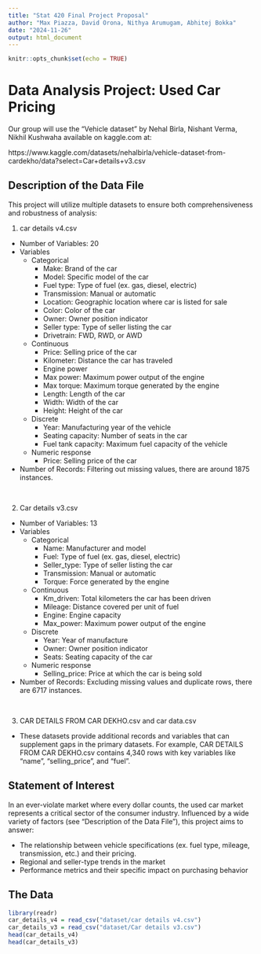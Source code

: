 ```yaml
---
title: "Stat 420 Final Project Proposal"
author: "Max Piazza, David Orona, Nithya Arumugam, Abhitej Bokka"
date: "2024-11-26"
output: html_document
---
```


```r
knitr::opts_chunk$set(echo = TRUE)
```

# Data Analysis Project: Used Car Pricing

Our group will use the "Vehicle dataset" by Nehal Birla, Nishant Verma, Nikhil Kushwaha available on kaggle.com at: 

https://www.kaggle.com/datasets/nehalbirla/vehicle-dataset-from-cardekho/data?select=Car+details+v3.csv

## Description of the Data File

This project will utilize multiple datasets to ensure both comprehensiveness and robustness of analysis:

  1. car details v4.csv
  
  - Number of Variables: 20
  - Variables
    - Categorical
      - Make: Brand of the car
      - Model: Specific model of the car
      - Fuel type: Type of fuel (ex. gas, diesel, electric)
      - Transmission: Manual or automatic
      - Location: Geographic location where car is listed for sale
      - Color: Color of the car
      - Owner: Owner position indicator
      - Seller type: Type of seller listing the car
      - Drivetrain: FWD, RWD, or AWD
    - Continuous
      - Price: Selling price of the car
      - Kilometer: Distance the car has traveled
      - Engine power
      - Max power: Maximum power output of the engine
      - Max torque: Maximum torque generated by the engine
      - Length: Length of the car
      - Width: Width of the car
      - Height: Height of the car 
    - Discrete 
      - Year: Manufacturing year of the vehicle
      - Seating capacity: Number of seats in the car
      - Fuel tank capacity: Maximum fuel capacity of the vehicle
    - Numeric response
      - Price: Selling price of the car
  - Number of Records: Filtering out missing values, there are around 1875 instances.

<br>

  2. Car details v3.csv
  
  - Number of Variables: 13
  - Variables
    - Categorical
      - Name: Manufacturer and model
      - Fuel: Type of fuel (ex. gas, diesel, electric)
      - Seller_type: Type of seller listing the car
      - Transmission: Manual or automatic
      - Torque: Force generated by the engine
    - Continuous
      - Km_driven: Total kilometers the car has been driven
      - Mileage: Distance covered per unit of fuel
      - Engine: Engine capacity
      - Max_power: Maximum power output of the engine
    - Discrete
      - Year: Year of manufacture
      - Owner: Owner position indicator
      - Seats: Seating capacity of the car 
    - Numeric response
      - Selling_price: Price at which the car is being sold
  - Number of Records: Excluding missing values and duplicate rows, there are 6717 instances.
      
<br>        
        
  3. CAR DETAILS FROM CAR DEKHO.csv and car data.csv
  
  - These datasets provide additional records and variables that can supplement gaps in the primary datasets. 
  For example, CAR DETAILS FROM CAR DEKHO.csv contains 4,340 rows with key variables like "name", "selling_price", and "fuel".
  
## Statement of Interest

In an ever-violate market where every dollar counts, the used car market represents a critical sector of the consumer industry. Influenced by a wide variety of factors (see "Description of the Data File"), this project aims to answer:

- The relationship between vehicle specifications (ex. fuel type, mileage, transmission, etc.) and their pricing.
- Regional and seller-type trends in the market
- Performance metrics and their specific impact on purchasing behavior
  
## The Data
```r
library(readr)
car_details_v4 = read_csv("dataset/car details v4.csv")
car_details_v3 = read_csv("dataset/Car details v3.csv")
head(car_details_v4)
head(car_details_v3)
```

    